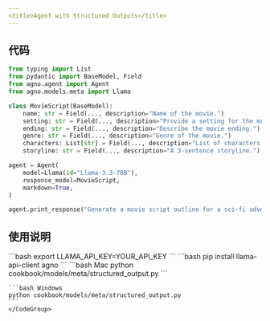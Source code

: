 ```yaml
---
<title>Agent with Structured Outputs</title>
---
```

## 代码

```python cookbook/models/meta/structured_output.py
from typing import List
from pydantic import BaseModel, Field
from agno.agent import Agent
from agno.models.meta import Llama

class MovieScript(BaseModel):
    name: str = Field(..., description="Name of the movie.")
    setting: str = Field(..., description="Provide a setting for the movie.")
    ending: str = Field(..., description="Describe the movie ending.")
    genre: str = Field(..., description="Genre of the movie.")
    characters: List[str] = Field(..., description="List of characters.")
    storyline: str = Field(..., description="A 3-sentence storyline.")

agent = Agent(
    model=Llama(id="Llama-3.3-70B"),
    response_model=MovieScript,
    markdown=True,
)

agent.print_response("Generate a movie script outline for a sci-fi adventure.")
```

## 使用说明

<Steps>
  <Snippet file="create-venv-step.mdx" />

  <Step title="设置您的 LLAMA API 密钥">
    ```bash
    export LLAMA_API_KEY=YOUR_API_KEY
    ```
  </Step>

  <Step title="安装库">
    ```bash
    pip install llama-api-client agno
    ```
  </Step>

  <Step title="运行智能体">
    <CodeGroup>
    ```bash Mac
    python cookbook/models/meta/structured_output.py
    ```

    ```bash Windows
    python cookbook/models/meta/structured_output.py
    ```
    </CodeGroup>
  </Step>
</Steps>